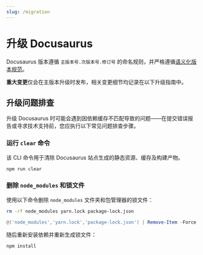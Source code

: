 ```yaml
---
slug: /migration
---
```


# 升级 Docusaurus

Docusaurus 版本遵循 `主版本号.次版本号.修订号` 的命名规则，并严格遵循[语义化版本规范](https://semver.org/)。

**重大变更**仅会在主版本升级时发布，相关变更细节均记录在以下升级指南中。


<DocCardList />

## 升级问题排查

升级 Docusaurus 时可能会遇到因依赖缓存不匹配导致的问题——在提交错误报告或寻求技术支持前，您应执行以下常见问题排查步骤。

### 运行 `clear` 命令

该 CLI 命令用于清除 Docusaurus 站点生成的静态资源、缓存及构建产物。

```bash npm2yarn
npm run clear
```

### 删除 `node_modules` 和锁文件

使用以下命令删除 `node_modules` 文件夹和包管理器的锁文件：

<Tabs>
<TabItem label="Bash" value="bash">

```bash
rm -rf node_modules yarn.lock package-lock.json
```

</TabItem>
<TabItem label="PowerShell" value="powershell">

```powershell
@('node_modules','yarn.lock','package-lock.json') | Remove-Item -Force -Recurse -ErrorAction SilentlyContinue
```

</TabItem>
</Tabs>

随后重新安装依赖并重新生成锁文件：

```bash npm2yarn
npm install
```